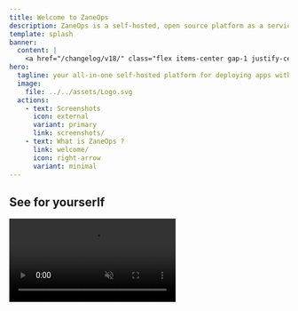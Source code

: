 ```yaml
---
title: Welcome to ZaneOps
description: ZaneOps is a self-hosted, open source platform as a service for hosting static sites, web apps, databases, CRONS, Workers using docker swarm as the engine.
template: splash
banner:
  content: |
    <a href="/changelog/v18/" class="flex items-center gap-1 justify-center">We support Git services now (v1.8) <svg aria-hidden="true" class="astro-vnzlvqnm astro-445ym5ac" width="16" height="16" viewBox="0 0 24 24" fill="currentColor" style="--sl-icon-size: 1.5em;"><path d="M17.92 11.62a1.001 1.001 0 0 0-.21-.33l-5-5a1.003 1.003 0 1 0-1.42 1.42l3.3 3.29H7a1 1 0 0 0 0 2h7.59l-3.3 3.29a1.002 1.002 0 0 0 .325 1.639 1 1 0 0 0 1.095-.219l5-5a1 1 0 0 0 .21-.33 1 1 0 0 0 0-.76Z"></path></svg></a>
hero:
  tagline: your all-in-one self-hosted platform for deploying apps with <em>✨ zen ✨</em>.
  image:
    file: ../../assets/Logo.svg
  actions:
    - text: Screenshots
      icon: external
      variant: primary
      link: screenshots/
    - text: What is ZaneOps ?
      link: welcome/
      icon: right-arrow
      variant: minimal
---
```




## See for yourserlf

<video src="/videos/zaneops-is-fast.mp4" className='w-full' alt="" muted controls />

## Why ZaneOps ?

<CardGrid stagger>
	<Card title="Beautiful UI/UX" icon="star">
    Our user interface has been crafted with all the care and love ❤️, you will like using it.
    [See for your yourserlf](/screenshots)
	</Card>
	
  <Card title="Based on docker swarm" icon="seti:docker">
		With rollbacks, healthchecks and zero-downtime deploys automatically handled for you. 
	</Card>

	<Card title="Deploy your web applications" icon="github">
		Written in your favorite language, whether a simple static website, a fullstack web app, or an API — we support it all.
	</Card>

	<Card title="Monitor your applications" icon="seti:clock">
		With tools like metrics, healthchecks, runtime logs and http logs.
	</Card>
</CardGrid>

